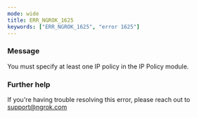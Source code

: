 ```yaml
---
mode: wide
title: ERR_NGROK_1625
keywords: ["ERR_NGROK_1625", "error 1625"]
---
```


### Message

You must specify at least one IP policy in the IP Policy module.

### Further help

If you're having trouble resolving this error, please reach out to [support@ngrok.com](mailto:support@ngrok.com?subject=Help%20with%20ERR_NGROK_1625)
